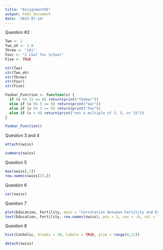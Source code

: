 ```yaml
---
title: "Assignment05"
output: html_document
date: '2022-07-14'
---
```

Question #2

```r
Two <- 2
Two_oh <- 2.0
Three <- "10j"
Four <- "2 Cool for School"
Five <- TRUE

str(Two)
str(Two_oh)
str(Three)
str(Four)
str(Five)

```

```r
Foobar_Function <- function(x) {
  if (x %% 15 == 0) return(print("foobar"))
  else if (x %% 5 == 0) return(print("bar"))
  else if (x %% 3 == 0) return(print("foo"))
  else if (x > 0) return(print("not a multiple of 3, 5, or 15"))
}

Foobar_Function()
```

Question 3 and 4
```r
attach(swiss)

summary(swiss)
```

Question 5
```r

max(swiss[,2])
row.names(swiss[33,])

```

Question 6
```r

cor(swiss)

```

Question 7
```r

plot(Education, Fertility, main = "Correlation Between Fertility and Education")
text(Education, Fertility, row.names(swiss), pos = 3, cex = .6, col = "blue")

```

Question 8
```r
hist(Catholic, breaks = 20, labels = TRUE, ylim = range(0,12))

detach(swiss)
```






